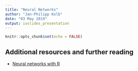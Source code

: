 ```yaml
---
title: "Neural Networks"
author: "Jan-Philipp Kolb"
date: "03 May 2019"
output: ioslides_presentation
---
```


```r
knitr::opts_chunk$set(echo = FALSE)
```

## Additional resources and further reading

- [Neural networks with R](https://edu.kpfu.ru/pluginfile.php/419285/mod_resource/content/2/neural-networks-r.pdf)